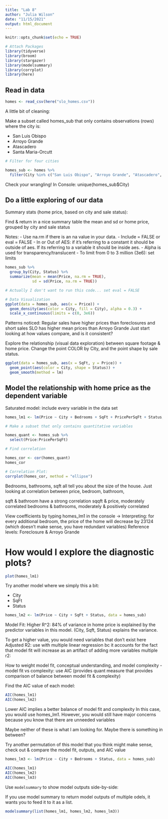 ```yaml
---
title: "Lab 8"
author: "Julia Wilson"
date: "11/15/2021"
output: html_document
---
```


```r
knitr::opts_chunk$set(echo = TRUE)

# Attach Packages
library(tidyverse)
library(broom)
library(stargazer)
library(modelsummary)
library(corrplot)
library(here)
```


## Read in data 
```r

homes <- read_csv(here("slo_homes.csv"))

```

A little bit of cleaning: 

Make a subset called homes_sub that only contains observations (rows) where the city is: 

- San Luis Obispo
- Arroyo Grande
- Atascadero
- Santa Maria-Orcutt

```r
# Filter for four cities 

homes_sub <- homes %>%
  filter(City %in% c("San Luis Obispo", "Arroyo Grande", "Atascadero", "Santa Maria-Orcutt"))
```

Check your wrangling! 
In Console: 
unique(homes_sub$City)

## Do a little exploring of our data 

Summary stats (home price, based on city and sale status): 

Find & return in a nice summary table the mean and sd or home price, grouped by city and sale status 

Notes: 
- Use na.rm if there is an na value in your data. 
- Include = FALSE or eval = FALSE
- In or Out of AES: if it's referring to a constant it should be outside of aes. If its referring to a variable it should be inside aes. 
- Alpha is used for transparency/translucent 
- To limit from 0 to 3 million (3e6): set limits

```r
homes_sub %>% 
  group_by(City, Status) %>% 
  summarize(mean = mean(Price, na.rm = TRUE),
            sd = sd(Price, na.rm = TRUE)) 

# Actually I don't want to run this code... set eval = FALSE

# Data Visualization
ggplot(data = homes_sub, aes(x = Price)) + 
  geom_density(aes(color = City, fill = City), alpha = 0.3) + 
  scale_x_continuous(limits = c(0, 3e6))

```

Patterns noticed: 
Regular sales have higher prices than foreclosures and short sales 
SLO has higher mean prices than Arroyo Grande 
Just start looking at how values compare, and is it consistent? 

Explore the relationship (visual data exploration) between square footage & home price. Change the point COLOR by City, and the point shape by sale status. 

```r
ggplot(data = homes_sub, aes(x = SqFt, y = Price)) + 
  geom_point(aes(color = City, shape = Status)) +
  geom_smooth(method = lm)
```

## Model the relationship with home price as the dependent variable 

Saturated model: include every variable in the data set 

```r
homes_lm1 <- lm(Price ~ City + Bedrooms + SqFt + PricePerSqFt + Status, data = homes_sub)

# Make a subset that only contains quantitative variables 

homes_quant <- homes_sub %>% 
  select(Price:PricePerSqFt)

# Find correlation

homes_cor <- cor(homes_quant)
homes_cor

# Correlation Plot:
corrplot(homes_cor, method = "ellipse")

```

Bedrooms, bathrooms, sqft all tell you about the size of the house. 
Just looking at correlation between price, bedroom, bathroom, 

sqft & bathroom have a strong correlation
sqqft & price, moderately correlated 
bedrooms & bathrooms, moderately & positively correlated


View coefficients by typing homes_lm1 in the console -> 
Interpreting: for every additional bedroom, the price of the home will decrease by 23124 (which doesn't make sense, you have redundant variables)
Reference levels: Foreclosure & Arroyo Grande 

# How would I explore the diagnostic plots? 


```r
plot(homes_lm1)
```

Try another model where we simply this a bit: 

- City
- SqFt
- Status 

```r
homes_lm2 <- lm(Price ~ City + SqFt + Status, data = homes_sub) 
```

Model Fit: 
Higher R^2: 
84% of variance in home price is explained by the predictor variables in this model. (City, Sqft, Status) explains the variance. 

To get a higher value, you would need variables that don't exist here 
Adjusted R2: use with multiple linear regression bc it accounts for the fact that model fit will increase as an artifact of adding more variables
multiple r2: 

How to weight model fit, conceptual understanding, and model complexity 
- model fit vs complexity: use AIC (provides quant measure that provides comparison of balance between model fit & complexity)

Find the AIC value of each model: 

```r
AIC(homes_lm1)
AIC(homes_lm2)
```

Lower AIC implies a better balance of model fit and complexity 
In this case, you would use homes_lm1. However, you would still have major concerns because you know that there are unneeded variables

Maybe neither of these is what I am looking for. Maybe there is something in between? 

Try another permutation of this model that you think might make sense, check out & compare the model fit, outputs, and AIC value

```r
homes_lm3 <- lm(Price ~ City + Bedrooms + Status, data = homes_sub)
```

```r
AIC(homes_lm1)
AIC(homes_lm2)
AIC(homes_lm3)
```

Use `modelsummary` to show model outputs side-by-side: 


If you use model summary to return model outputs of multiple odels, it wants you to feed it to it as a list. 
```r
modelsummary(list(homes_lm1, homes_lm2, homes_lm3))
```








